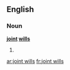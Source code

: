 ==English==

===Noun===
'''[[joint]] [[will]]s'''

# {{plural of|[[joint will]]}}

[[ar:joint wills]]
[[fr:joint wills]]